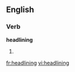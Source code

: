 ==English==

===Verb===
'''headlining'''
# {{present participle of|headline}}

[[fr:headlining]]
[[vi:headlining]]